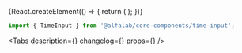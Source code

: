 

<Meta title='Компоненты/Инпуты/TimeInput' component={TimeInput} />

<!-- Canvas -->

<Story name='TimeInput'>
    {React.createElement(() => {
        return (
            <TimeInput
                block={boolean('block', false)}
                size={select('size', ['s', 'm', 'l'], 's')}
                error={text('error', '')}
                hint={text('hint', '')}
                label={text('label', '')}
                placeholder={text('placeholder', '')}
                clear={boolean('clear', false)}
            />
        );
    })}
</Story>

<!-- Docs -->

<ComponentHeader name='TimeInput' version={version} package='@alfalab/core-components/time-input' />

```jsx
import { TimeInput } from '@alfalab/core-components/time-input';
```

<Tabs
    description={<Description />}
    changelog={<Changelog />}
    props={<ArgsTable of={TimeInput} />}
/>
